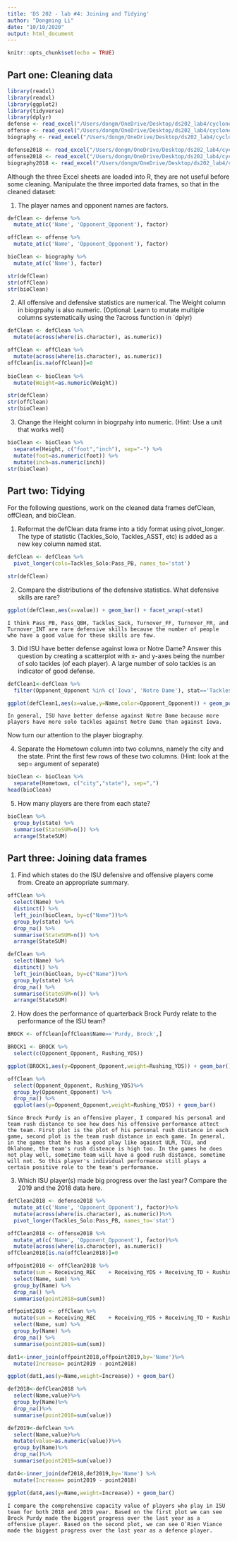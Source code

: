 ```yaml
---
title: 'DS 202 - lab #4: Joining and Tidying'
author: "Dongming Li"
date: "10/10/2020"
output: html_document
---
```


```r
knitr::opts_chunk$set(echo = TRUE)
```

## Part one: Cleaning data
```r
library(readxl)
library(readxl)
library(ggplot2)
library(tidyverse)
library(dplyr)
defense <- read_excel("/Users/dongm/OneDrive/Desktop/ds202_lab4/cyclonesFootball2019.xlsx", sheet='Defensive')
offense <- read_excel("/Users/dongm/OneDrive/Desktop/ds202_lab4/cyclonesFootball2019.xlsx", sheet='Offensive')
biography <- read_excel("/Users/dongm/OneDrive/Desktop/ds202_lab4/cyclonesFootball2019.xlsx", sheet='Biography')

defense2018 <- read_excel("/Users/dongm/OneDrive/Desktop/ds202_lab4/cyclonesFootball2018.xlsx", sheet='Defensive')
offense2018 <- read_excel("/Users/dongm/OneDrive/Desktop/ds202_lab4/cyclonesFootball2018.xlsx", sheet='Offensive')
biography2018 <- read_excel("/Users/dongm/OneDrive/Desktop/ds202_lab4/cyclonesFootball2018.xlsx", sheet='Biography')
```
Although the three Excel sheets are loaded into R, they are not useful before some cleaning. Manipulate the three imported data frames, so that in the cleaned dataset:

1. The player names and opponent names are factors.
```r
defClean <- defense %>% 
  mutate_at(c('Name', 'Opponent_Opponent'), factor)

offClean <- offense %>% 
  mutate_at(c('Name', 'Opponent_Opponent'), factor)

bioClean <- biography %>%
  mutate_at(c('Name'), factor)

str(defClean)
str(offClean)
str(bioClean)
```

2. All offensive and defensive statistics are numerical. The Weight column in biogrpahy is also numeric. (Optional: Learn to mutate multiple columns systematically using the ?across function in `dplyr)
```r
defClean <- defClean %>%
  mutate(across(where(is.character), as.numeric))

offClean <- offClean %>%
  mutate(across(where(is.character), as.numeric))
offClean[is.na(offClean)]=0
  
bioClean <- bioClean %>%
  mutate(Weight=as.numeric(Weight))

str(defClean)
str(offClean)
str(bioClean)
```


3. Change the Height column in biogrpahy into numeric. (Hint: Use a unit that works well)
```r
bioClean <- bioClean %>%
  separate(Height, c("foot","inch"), sep="-") %>%
  mutate(foot=as.numeric(foot)) %>%
  mutate(inch=as.numeric(inch))
str(bioClean)
```

## Part two: Tidying

For the following questions, work on the cleaned data frames defClean, offClean, and bioClean.

1. Reformat the defClean data frame into a tidy format using pivot_longer. The type of statistic (Tackles_Solo, Tackles_ASST, etc) is added as a new key column named stat.
```r
defClean <- defClean %>%
  pivot_longer(cols=Tackles_Solo:Pass_PB, names_to='stat')

str(defClean)
```

2. Compare the distributions of the defensive statistics. What defensive skills are rare?
```r
ggplot(defClean,aes(x=value)) + geom_bar() + facet_wrap(~stat)
```

    I think Pass_PB, Pass_QBH, Tackles_Sack, Turnover_FF, Turnover_FR, and Turnover_INT are rare defensive skills because the number of people who have a good value for these skills are few.

3. Did ISU have better defense against Iowa or Notre Dame? Answer this question by creating a scatterplot with x- and y-axes being the number of solo tackles (of each player). A large number of solo tackles is an indicator of good defense.
```r
defClean1<-defClean %>%
  filter(Opponent_Opponent %in% c('Iowa', 'Notre Dame'), stat=='Tackles_Solo')

ggplot(defClean1,aes(x=value,y=Name,color=Opponent_Opponent)) + geom_point()
```

    In general, ISU have better defense against Notre Dame because more players have more solo tackles against Notre Dame than against Iowa.

Now turn our attention to the player biography.

4. Separate the Hometown column into two columns, namely the city and the state. Print the first few rows of these two columns. (Hint: look at the sep= argument of separate)
```r
bioClean <- bioClean %>%
  separate(Hometown, c("city","state"), sep=",")
head(bioClean)
```


5. How many players are there from each state?
```r
bioClean %>%
  group_by(state) %>%
  summarise(StateSUM=n()) %>%
  arrange(StateSUM)
```


## Part three: Joining data frames

1. Find which states do the ISU defensive and offensive players come from. Create an appropriate summary.
```r
offClean %>%
  select(Name) %>%
  distinct() %>%
  left_join(bioClean, by=c("Name"))%>%
  group_by(state) %>%
  drop_na() %>%
  summarise(StateSUM=n()) %>%
  arrange(StateSUM)

defClean %>%
  select(Name) %>%
  distinct() %>%
  left_join(bioClean, by=c("Name"))%>%
  group_by(state) %>%
  drop_na() %>%
  summarise(StateSUM=n()) %>%
  arrange(StateSUM)
```


2. How does the performance of quarterback Brock Purdy relate to the performance of the ISU team?
```r
BROCK <- offClean[offClean$Name=='Purdy, Brock',]

BROCK1 <- BROCK %>%
  select(c(Opponent_Opponent, Rushing_YDS)) 

ggplot(BROCK1,aes(y=Opponent_Opponent,weight=Rushing_YDS)) + geom_bar()

offClean %>%
  select(Opponent_Opponent, Rushing_YDS)%>%
  group_by(Opponent_Opponent) %>%
  drop_na() %>%
  ggplot(aes(y=Opponent_Opponent,weight=Rushing_YDS)) + geom_bar()
```

    Since Brock Purdy is an offensive player, I compared his personal and team rush distance to see how does his offensive performance attect the team. First plot is the plot of his personal rush distance in each game, second plot is the team rush distance in each game. In general, in the games that he has a good play like against ULM, TCU, and Oklahome, the team's rush distence is high too. In the games he does not play well, sometime team will have a good rush distance, sometime will not. So this player's individual performance still plays a certain positive role to the team's performance.

3. Which ISU player(s) made big progress over the last year? Compare the 2019 and the 2018 data here.
```r
defClean2018 <- defense2018 %>% 
  mutate_at(c('Name', 'Opponent_Opponent'), factor)%>%
  mutate(across(where(is.character), as.numeric))%>%
  pivot_longer(Tackles_Solo:Pass_PB, names_to='stat')

offClean2018 <- offense2018 %>% 
  mutate_at(c('Name', 'Opponent_Opponent'), factor)%>%
  mutate(across(where(is.character), as.numeric))
offClean2018[is.na(offClean2018)]=0

offpoint2018 <- offClean2018 %>%
  mutate(sum = Receiving_REC	+ Receiving_YDS + Receiving_TD + Rushing_ATT + Rushing_YDS + Rushing_TD + `Passing_CMP-ATT` + Passing_YDS+ Passing_TD+Passing_INT) %>%
  select(Name, sum) %>%
  group_by(Name) %>%
  drop_na() %>%
  summarise(point2018=sum(sum))

offpoint2019 <- offClean %>%
  mutate(sum = Receiving_REC	+ Receiving_YDS + Receiving_TD + Rushing_ATT + Rushing_YDS + Rushing_TD + `Passing_CMP-ATT` + Passing_YDS+ Passing_TD+Passing_INT) %>%
  select(Name, sum) %>%
  group_by(Name) %>%
  drop_na() %>%
  summarise(point2019=sum(sum))

dat1<-inner_join(offpoint2018,offpoint2019,by='Name')%>%
  mutate(Increase= point2019 - point2018)

ggplot(dat1,aes(y=Name,weight=Increase)) + geom_bar()

def2018<-defClean2018 %>%
  select(Name,value)%>%
  group_by(Name)%>%
  drop_na()%>%
  summarise(point2018=sum(value))

def2019<-defClean %>%
  select(Name,value)%>%
  mutate(value=as.numeric(value))%>%
  group_by(Name)%>%
  drop_na()%>%
  summarise(point2019=sum(value))

dat4<-inner_join(def2018,def2019,by='Name') %>%
  mutate(Increase= point2019 - point2018)

ggplot(dat4,aes(y=Name,weight=Increase)) + geom_bar()

```

    I compare the comprehensive capacity value of players who play in ISU team for both 2018 and 2019 year. Based on the first plot we can see Brock Purdy made the biggest progress over the last year as a offensive player. Based on the second plot, we can see O`Rien Viance made the biggest progress over the last year as a defence player.





















